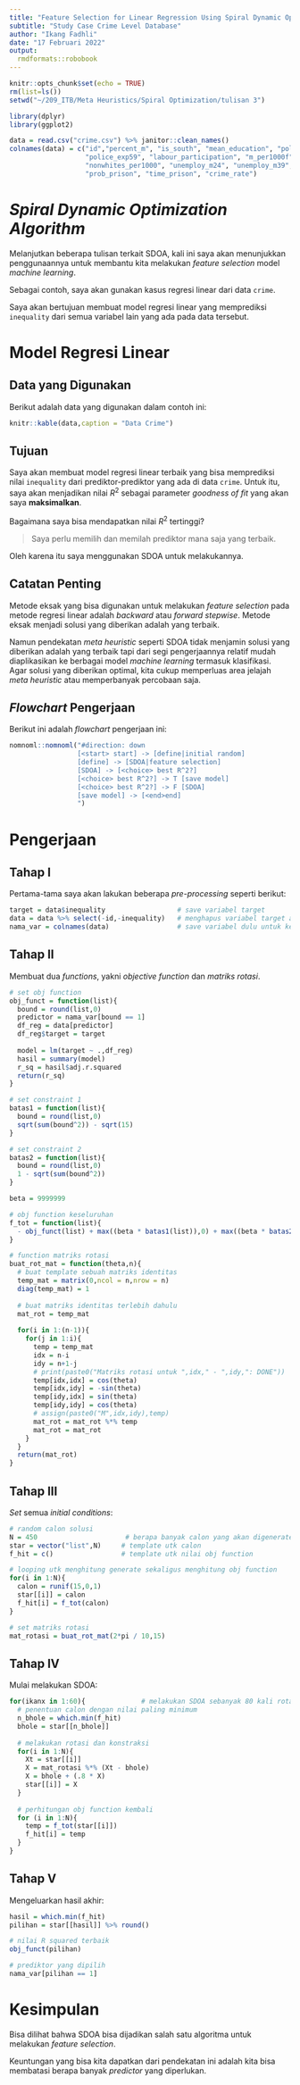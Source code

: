 ```yaml
---
title: "Feature Selection for Linear Regression Using Spiral Dynamic Optimization Algorithm"
subtitle: "Study Case Crime Level Database"
author: "Ikang Fadhli"
date: "17 Februari 2022"
output: 
  rmdformats::robobook
---
```


```r
knitr::opts_chunk$set(echo = TRUE)
rm(list=ls())
setwd("~/209_ITB/Meta Heuristics/Spiral Optimization/tulisan 3")

library(dplyr)
library(ggplot2)

data = read.csv("crime.csv") %>% janitor::clean_names()
colnames(data) = c("id","percent_m", "is_south", "mean_education", "police_exp60", 
                   "police_exp59", "labour_participation", "m_per1000f", "state_pop", 
                   "nonwhites_per1000", "unemploy_m24", "unemploy_m39", "gdp", "inequality", 
                   "prob_prison", "time_prison", "crime_rate")
```

# _Spiral Dynamic Optimization Algorithm_

Melanjutkan beberapa tulisan terkait SDOA, kali ini saya akan menunjukkan penggunaannya untuk membantu kita melakukan _feature selection_ model _machine learning_.

Sebagai contoh, saya akan gunakan kasus regresi linear dari data `crime`.

Saya akan bertujuan membuat model regresi linear yang memprediksi `inequality` dari semua variabel lain yang ada pada data tersebut.

# Model Regresi Linear

## Data yang Digunakan

Berikut adalah data yang digunakan dalam contoh ini:

```r
knitr::kable(data,caption = "Data Crime")
```

## Tujuan

Saya akan membuat model regresi linear terbaik yang bisa memprediksi nilai `inequality` dari prediktor-prediktor yang ada di data `crime`. Untuk itu, saya akan menjadikan nilai $R^2$ sebagai parameter _goodness of fit_ yang akan saya __maksimalkan__.

Bagaimana saya bisa mendapatkan nilai $R^2$ tertinggi?

> Saya perlu memilih dan memilah prediktor mana saja yang terbaik.

Oleh karena itu saya menggunakan SDOA untuk melakukannya.

## Catatan Penting 

Metode eksak yang bisa digunakan untuk melakukan _feature selection_ pada metode regresi linear adalah _backward_ atau _forward stepwise_. Metode eksak menjadi solusi yang diberikan adalah yang terbaik.

Namun pendekatan _meta heuristic_ seperti SDOA tidak menjamin solusi yang diberikan adalah yang terbaik tapi dari segi pengerjaannya relatif mudah diaplikasikan ke berbagai model _machine learning_ termasuk klasifikasi. Agar solusi yang diberikan optimal, kita cukup memperluas area jelajah _meta heuristic_ atau memperbanyak percobaan saja.

## _Flowchart_ Pengerjaan

Berikut ini adalah _flowchart_ pengerjaan ini:

```r
nomnoml::nomnoml("#direction: down
                 [<start> start] -> [define|initial random]
                 [define] -> [SDOA|feature selection]
                 [SDOA] -> [<choice> best R^2?]
                 [<choice> best R^2?] -> T [save model]
                 [<choice> best R^2?] -> F [SDOA]
                 [save model] -> [<end>end]
                 ")
```

# Pengerjaan

## Tahap I

Pertama-tama saya akan lakukan beberapa _pre-processing_ seperti berikut:

```r
target = data$inequality                  # save variabel target
data = data %>% select(-id,-inequality)   # menghapus variabel target agar semua data berisi murni predictors
nama_var = colnames(data)                 # save variabel dulu untuk kepentingan SDOA
```

## Tahap II

Membuat dua _functions_, yakni _objective function_ dan _matriks rotasi_.

```r
# set obj function
obj_funct = function(list){
  bound = round(list,0)
  predictor = nama_var[bound == 1]
  df_reg = data[predictor]
  df_reg$target = target
  
  model = lm(target ~ .,df_reg)
  hasil = summary(model)
  r_sq = hasil$adj.r.squared
  return(r_sq)
}

# set constraint 1
batas1 = function(list){
  bound = round(list,0)
  sqrt(sum(bound^2)) - sqrt(15)
}

# set constraint 2
batas2 = function(list){
  bound = round(list,0)
  1 - sqrt(sum(bound^2))
}

beta = 9999999

# obj function keseluruhan
f_tot = function(list){
  - obj_funct(list) + max((beta * batas1(list)),0) + max((beta * batas2(list)),0)
}

# function matriks rotasi
buat_rot_mat = function(theta,n){
  # buat template sebuah matriks identitas
  temp_mat = matrix(0,ncol = n,nrow = n)
  diag(temp_mat) = 1
  
  # buat matriks identitas terlebih dahulu
  mat_rot = temp_mat
  
  for(i in 1:(n-1)){
    for(j in 1:i){
      temp = temp_mat
      idx = n-i
      idy = n+1-j
      # print(paste0("Matriks rotasi untuk ",idx," - ",idy,": DONE"))
      temp[idx,idx] = cos(theta)
      temp[idx,idy] = -sin(theta)
      temp[idy,idx] = sin(theta)
      temp[idy,idy] = cos(theta)
      # assign(paste0("M",idx,idy),temp)
      mat_rot = mat_rot %*% temp
      mat_rot = mat_rot 
    }
  }
  return(mat_rot)
}
```

## Tahap III

_Set_ semua _initial conditions_:

```r
# random calon solusi
N = 450                      # berapa banyak calon yang akan digenerate
star = vector("list",N)     # template utk calon
f_hit = c()                 # template utk nilai obj function

# looping utk menghitung generate sekaligus menghitung obj function
for(i in 1:N){
  calon = runif(15,0,1)
  star[[i]] = calon
  f_hit[i] = f_tot(calon)
}

# set matriks rotasi
mat_rotasi = buat_rot_mat(2*pi / 10,15)
```

## Tahap IV

Mulai melakukan SDOA:

```r
for(ikanx in 1:60){              # melakukan SDOA sebanyak 80 kali rotasi dan konstraksi
  # penentuan calon dengan nilai paling minimum
  n_bhole = which.min(f_hit)
  bhole = star[[n_bhole]]
  
  # melakukan rotasi dan konstraksi
  for(i in 1:N){
    Xt = star[[i]]
    X = mat_rotasi %*% (Xt - bhole)
    X = bhole + (.8 * X)
    star[[i]] = X
  }
  
  # perhitungan obj function kembali
  for (i in 1:N){
    temp = f_tot(star[[i]])
    f_hit[i] = temp
  }
}
```

## Tahap V

Mengeluarkan hasil akhir:

```r
hasil = which.min(f_hit)
pilihan = star[[hasil]] %>% round()

# nilai R squared terbaik
obj_funct(pilihan)

# prediktor yang dipilih
nama_var[pilihan == 1]
```

# Kesimpulan

Bisa dilihat bahwa SDOA bisa dijadikan salah satu algoritma untuk melakukan _feature selection_.

Keuntungan yang bisa kita dapatkan dari pendekatan ini adalah kita bisa membatasi berapa banyak _predictor_ yang diperlukan.